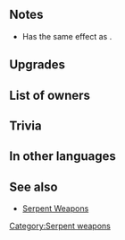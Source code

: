{{Weapon Infobox
|tagid=SID_グルンサーペント＋
|weaponType=Green Tome
|might=12
|range=2
|effect=If foe initiates combat and uses bow, dagger, magic, or staff, grants Def/Res+6 during combat.
|cost=300
|exclusive=0
|userVersion1=Closed
|userVersion2=Open
|statModifiers=0,12,0,0,0
|required=Gronnserpent
|SE=se_effect_serpent.flac
|refinePaths=default
|refineSP=350
|refineMedals=500
|refineStones=50
|properties=random_owner
}}
==Notes==
* Has the same effect as {{St|Distant Def 3}}.
{{IfFoeInitiates}}
{{Combat boosts}}
==Upgrades==
{{Weapon Upgrade List}}
==List of owners==
{{Skill Hero List}}
==Trivia==
{{TomeColorTrivia|gronn}}
==In other languages==
{{OtherLanguages
|japanese=グルンサーペント＋
|german=Gronnschlange+
|spanishEU=Sierpe glauca +
|spanishLA=Serpiente jade +
|french=Crochets émer. +
|italian=Virideserpe+
|chineseTW=翠綠海蛇＋
|portuguese=Serpente jade+
}}
==See also==
{{See also skills|cond=Description LIKE '%if foe initiates combat% Def/Res+%during combat%' AND WikiName NOT LIKE '%serpent%' AND WikiName NOT LIKE '%guard bow%' AND Exclusive='1'|columns=3}}
* [[Serpent Weapons]]
{{Weapons Navbox}}
[[Category:Serpent weapons]]